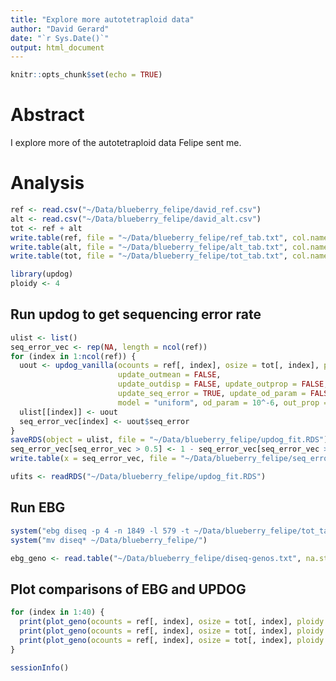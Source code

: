 ```yaml
---
title: "Explore more autotetraploid data"
author: "David Gerard"
date: "`r Sys.Date()`"
output: html_document
---
```


```r
knitr::opts_chunk$set(echo = TRUE)
```

# Abstract

I explore more of the autotetraploid data Felipe sent me.

# Analysis

```r
ref <- read.csv("~/Data/blueberry_felipe/david_ref.csv")
alt <- read.csv("~/Data/blueberry_felipe/david_alt.csv")
tot <- ref + alt
write.table(ref, file = "~/Data/blueberry_felipe/ref_tab.txt", col.names = FALSE, row.names = FALSE, na = "-9")
write.table(alt, file = "~/Data/blueberry_felipe/alt_tab.txt", col.names = FALSE, row.names = FALSE, na = "-9")
write.table(tot, file = "~/Data/blueberry_felipe/tot_tab.txt", col.names = FALSE, row.names = FALSE, na = "-9")
```

```r
library(updog)
ploidy <- 4
```

## Run updog to get sequencing error rate

```r
ulist <- list()
seq_error_vec <- rep(NA, length = ncol(ref))
for (index in 1:ncol(ref)) {
  uout <- updog_vanilla(ocounts = ref[, index], osize = tot[, index], ploidy = ploidy, 
                        update_outmean = FALSE,
                        update_outdisp = FALSE, update_outprop = FALSE, update_bias_val = FALSE, 
                        update_seq_error = TRUE, update_od_param = FALSE, update_pgeno = TRUE, 
                        model = "uniform", od_param = 10^-6, out_prop = 0)  
  ulist[[index]] <- uout
  seq_error_vec[index] <- uout$seq_error
}
saveRDS(object = ulist, file = "~/Data/blueberry_felipe/updog_fit.RDS")
seq_error_vec[seq_error_vec > 0.5] <- 1 - seq_error_vec[seq_error_vec > 0.5]
write.table(x = seq_error_vec, file = "~/Data/blueberry_felipe/seq_error.txt", row.names = FALSE, col.names = FALSE)
```

```r
ufits <- readRDS("~/Data/blueberry_felipe/updog_fit.RDS")
```

## Run EBG

```r
system("ebg diseq -p 4 -n 1849 -l 579 -t ~/Data/blueberry_felipe/tot_tab.txt -r ~/Data/blueberry_felipe/ref_tab.txt -e ~/Data/blueberry_felipe/seq_error.txt")
system("mv diseq* ~/Data/blueberry_felipe/")
```

```r
ebg_geno <- read.table("~/Data/blueberry_felipe/diseq-genos.txt", na.strings = "-9")
```

## Plot comparisons of EBG and UPDOG

```r
for (index in 1:40) {
  print(plot_geno(ocounts = ref[, index], osize = tot[, index], ploidy = ploidy))
  print(plot_geno(ocounts = ref[, index], osize = tot[, index], ploidy = ploidy, ogeno = ebg_geno[, index]))
  print(plot_geno(ocounts = ref[, index], osize = tot[, index], ploidy = ploidy, ogeno = ufits[[index]]$ogeno))
}
```

```r
sessionInfo()
```
